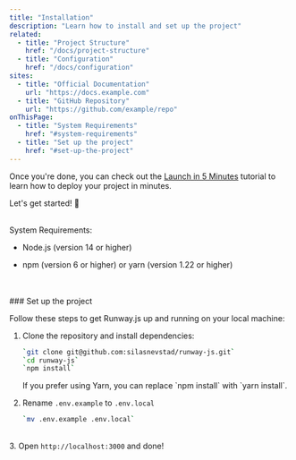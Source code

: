 ```yaml
---
title: "Installation"
description: "Learn how to install and set up the project"
related:
  - title: "Project Structure"
    href: "/docs/project-structure"
  - title: "Configuration"
    href: "/docs/configuration"
sites:
  - title: "Official Documentation"
    url: "https://docs.example.com"
  - title: "GitHub Repository"
    url: "https://github.com/example/repo"
onThisPage:
  - title: "System Requirements"
    href: "#system-requirements"
  - title: "Set up the project"
    href: "#set-up-the-project"
---
```


Once you're done, you can check out the [Launch in 5 Minutes](/docs/launch-in-5-minutes) tutorial to learn how to deploy your project in minutes.

Let's get started! 🚀

<br/>

<div id="system-requirements" />
System Requirements:

- <TextLink href="https://nodejs.org/en/" className="text-sm text-blue-500">Node.js (version 14 or higher)</TextLink>

- <div className="flex gap-2 "><TextLink href="https://www.npmjs.com/" className="text-sm text-blue-500">npm (version 6 or higher)</TextLink>
    or
    <TextLink href="https://yarnpkg.com/" className="text-sm text-blue-500">yarn (version 1.22 or higher)</TextLink></div>

<br/>
<Divider />
<br/>

<div id="set-up-the-project" />
### Set up the project

Follow these steps to get Runway.js up and running on your local machine:

1. Clone the repository and install dependencies:

    ```bash
    `git clone git@github.com:silasnevstad/runway-js.git`
    `cd runway-js`
    `npm install`
    ```

    <Info>
        If you prefer using Yarn, you can replace `npm install` with `yarn install`.
    </Info>
    <br />
2. Rename `.env.example` to `.env.local`
    ```bash
    `mv .env.example .env.local`
    ```

    [//]: # (<Warning>)

[//]: # (    Make sure to update the values in `.env.local` with your own API keys and other sensitive information. Never commit this file to version control.)

[//]: # (</Warning>)
    <br />
3. Open `http://localhost:3000` and done!

<br />
